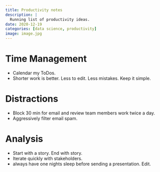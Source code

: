 ```yaml
---
title: Productivity notes
description: |
  Running list of productivity ideas. 
date: 2020-12-19
categories: [data science, productivity]
image: image.jpg
---
```


# Time Management

* Calendar my ToDos.
* Shorter work is better. Less to edit. Less mistakes. Keep it simple.

# Distractions

* Block 30 min for email and review team members work twice a day.
* Aggressively filter email spam.

# Analysis

* Start with a story. End with story.
* Iterate quickly with stakeholders.
* always have one nights sleep before sending a presentation. Edit.